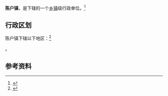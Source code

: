 {{中国乡级行政区|37/16/25/103/000}}

'''陈户镇'''，是{{PRC admin/fullname|37/16/25/103/000|3}}下辖的一个[[乡镇|乡镇]]级行政单位。<ref>{{PRC admin/ref sgc|{{PRC admin/parent|37/16/25/103/000}}}}</ref>

== 行政区划 ==

陈户镇下辖以下地区：<ref>{{PRC admin/ref sgc|37/16/25/103/000}}</ref>

{{PRC admin/children|37/16/25/103/000}}。

== 参考资料 ==

{{reflist}}

{{行政区划小作品}}
{{PRC admin/navcat|37/16/25/103/000}}